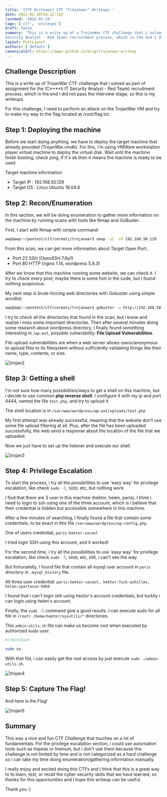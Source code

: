 ```yaml
---
title: '[CTF Writeups] CTF "Trojanwar" Writeups '
date: 2022-02-20T19:32:14Z
lastmod: '2022-01-24'
tags: ['ctf', 'writeups']
draft: false
summary: 'This is a write up of a TrojanWar CTF challenge that i solved as part of assignment for the (C****ti IT
Security Analyst - Red Team) recruitment process, which in the end I did not pass the interview stage'
layout: PostLayout
authors: ['default']
canonicalUrl: https://awpx.github.io/blog/trojanwar-writeup
---
```


<TOCInline toc={props.toc} asDisclosure />

## Challenge Description

This is a write up of TrojanWar CTF challenge that i solved as part of assignment for the (C\*\*\*\*ti IT Security Analyst - Red Team) recruitment process, which in the end I did not pass the interview stage, so this is my writeups.

For this challenge, I need to perform an attack on the TrojanWar VM and try to make my way to the
flag located at /root/flag.txt.

## Step 1: Deploying the machine

Before we start doing anything, we have to deploy the target machine that already provided (TrojanWar.vmdk). For this, i'm using VMWare workstation player virtual machine to deploy the virtual disk.
Wait until the machine finish booting, check ping, if it's ok then it means the machine is ready to be used.

Target machine information:

- Target IP : 192.168.50.129
- Target OS : Linux Ubuntu 18.04.6

## Step 2: Recon/Enumeration

In this section, we will be doing enumeration to gather more information on the machine by running scans with tools like Nmap and GoBuster.

First, I start with Nmap with simple command:

```bash
awp@awp:~/pentest/ctf/cermati/trojanwar$ nmap -sC -sV 192.168.50.129
```

From this scan, we can get more information about Target Open Port:.

- Port 22 SSH (OpenSSH 7.6p1)
- Port 80 HTTP (nginx 1.14, wordpress 5.8.3)

After we know that this machine running some website, we can check it. I try to check every post, maybe there is some hint in the code, but i found nothing suspicious.

My next step is brute-forcing web directories with Gobuster using simple wordlist:

```bash
awp@awp:~/pentest/ctf/cermati/trojanwar$ gobuster -u http://192.168.50.129 -w /home/awp/pentest/wordlists/common.txt
```

I try to check all the directories that found in the scan, but i know and realize i miss some important directories. Then after several minutes doing some research about wordpress directory, I finally found something interesting in `/wp-ext`, possible vulnerability: **File Upload Vulnerabilities**.

File upload vulnerabilities are when a web server allows users/anonymous to upload files to its filesystem without sufficiently validating things like their name, type, contents, or size.

![trojan2](/static/images/trojanwar/trojan2.jpg)

## Step 3: Getting a shell

I'm not sure how many possibilities/ways to get a shell on this machine, but i decide to use common **php reverse shell**. I configure it with my ip and port 4444, named the file `test.php`, and try to upload it.

The shell location is in `/var/www/wordpress/wp-ext/uploads/test.php`

My first attempt was already successful, meaning that the website don’t use some file upload filtering at all. Plus, after the file has been uploaded successfully, the web send a response about the location of the file that we uploaded.

Now we just have to set up the listener and execute our shell.

![trojan3](/static/images/trojanwar/trojan3.jpg)

## Step 4: Privilege Escalation

To start the process, i try all the possibilities to use 'easy way' for privilege escalation, like check `sudo -l`, `SUID`, etc, but nothing work.

I find that there are 3 user in this machine (hektor, helen, paris). I think i need to login to ssh using one of the three account, which is i believe that their credential is hidden but accessible somewhere in this machine.

After a few minutes of searching, I finally found a file that contain some credentials, to be exact in this file `/var/www/wordpress/wp-config.php`.

One of users credential, `paris:hektor-socool`

I tried login SSH using this account, and it worked!

For the second time, i try all the possibilities to use 'easy way' for privilege escalation, like check `sudo -l`, `SUID`, etc, still, i can't see the way.

But fortunatelly, I found file that contain all mysql user account in `paris` directory in `.mysql_history` file.

All three user credential: `paris:hektor-socool, hektor:fuck-achilles, helen:spartasux-h0h0`

I found that i can't login shh using hector's account credentials, but luckily i can login using helen's account.

Finally, the `sudo -l` command give a good results. I can execute sudo for all file in `(root) /home/hektor/sysutils/*` directories.

This `admin-utils.sh` file can make us become root when executed by authorized sudo user.

```bash:admin-utils.sh
#!/bin/bash

sudo su
```

With that file, i can easily get the root access by just execute `sudo ./admin-utils.sh`.

![trojan4](/static/images/trojanwar/trojan4.jpg)

## Step 5: Capture The Flag!

And here is the Flag!

![trojan5](/static/images/trojanwar/trojan5.jpg)

## Summary

This was a nice and fun CTF Challenge that touches on a lot of fundamentals.
For the privilege escalation section, i could use automation tools such as linpeas or linenum, but i don't use them because this challenge is not limited by time and is not categorized as a hard challenge so i can take my time doing enumeration/gathering information manually.

I really enjoy and excited doing this CTFs and I think that this is a great way to to learn, test, or recall the cyber security skills that we have learned, so thanks for this opportunities and I hope this writeup can be useful.

Thank you :)
